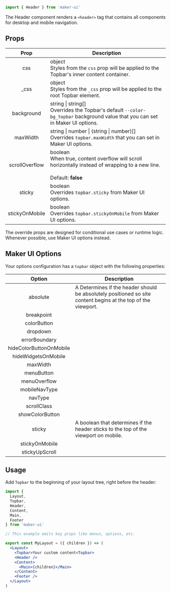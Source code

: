 <SEO
  title="Header"
  description="Use the Header component to wrap your primary navigation, custom widgets, and mobile navigation menu."
/>

<Diagram component="Header">

```jsx
import { Header } from 'maker-ui'
```

</Diagram>

The Header component renders a `<header>` tag that contains all components for desktop and mobile navigation.

## Props

|      Prop      | Description                                                                                                                                                  |
| :------------: | ------------------------------------------------------------------------------------------------------------------------------------------------------------ |
|      css       | <div className="prop">object</div> Styles from the `css` prop will be applied to the Topbar's inner content container.                                       |
|     \_css      | <div className="prop">object</div> Styles from the `_css` prop will be applied to the root Topbar element.                                                   |
|   background   | <div className="prop">string &#124; string[]</div> Overrides the Topbar's default `--color-bg_topbar` background value that you can set in Maker UI options. |
|    maxWidth    | <div className="prop">string &#124; number &#124; (string &#124; number)[]</div> Overrides `topbar.maxWidth` that you can set in Maker UI options.           |
| scrollOverflow | <div className="prop">boolean</div> When true, content overflow will scroll horizontally instead of wrapping to a new line. <br /><br />Default: **false**   |
|     sticky     | <div className="prop">boolean</div> Overrides `topbar.sticky` from Maker UI options.                                                                         |
| stickyOnMobile | <div className="prop">boolean</div> Overrides `topbar.stickyOnMobile` from Maker UI options.                                                                 |

<Callout type="suggestion">
  The override props are designed for conditional use cases or runtime logic.
  Whenever possible, use Maker UI options instead.
</Callout>

## Maker UI Options

Your options configuration has a `topbar` object with the following properties:

|         Option          | Description                                                                                                   |
| :---------------------: | ------------------------------------------------------------------------------------------------------------- |
|        absolute         | A Determines if the header should be absolutely positioned so site content begins at the top of the viewport. |
|       breakpoint        |                                                                                                               |
|       colorButton       |                                                                                                               |
|        dropdown         |                                                                                                               |
|      errorBoundary      |                                                                                                               |
| hideColorButtonOnMobile |                                                                                                               |
|   hideWidgetsOnMobile   |                                                                                                               |
|        maxWidth         |                                                                                                               |
|       menuButton        |                                                                                                               |
|      menuOverflow       |                                                                                                               |
|      mobileNavType      |                                                                                                               |
|         navType         |                                                                                                               |
|       scrollClass       |                                                                                                               |
|     showColorButton     |                                                                                                               |
|         sticky          | A boolean that determines if the header sticks to the top of the viewport on mobile.                          |
|     stickyOnMobile      |                                                                                                               |
|     stickyUpScroll      |                                                                                                               |

## Usage

Add `Topbar` to the beginning of your layout tree, right before the header:

```jsx {14}
import {
  Layout,
  Topbar,
  Header,
  Content,
  Main,
  Footer
} from 'maker-ui'

// This example omits key props like menus, options, etc.

export const MyLayout = ({ children }) => (
  <Layout>
    <Topbar>Your custom content<Topbar>
    <Header />
    <Content>
      <Main>{children}</Main>
    </Content>
    <Footer />
  </Layout>
)
```
